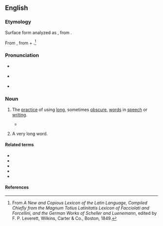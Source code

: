 ==English==

===Etymology===
Surface form analyzed as {{affix|en|sesquipedalian|-ism}}, from {{affix|en|sesqui-|gloss1=one and a half|pedalian|gloss2=of the foot}}.

From {{der|en|la|sēsquipedālis||a foot and a half long; in [[metaphorical]] use, “of an unnatural length, huge, big”}}, from {{m|la|sēsqui||one and a half times as great}} + {{m|la|pedālis||foot}}.<ref>From ''A New and Copious Lexicon of the Latin Language, Compiled Chiefly from the Magnum Totius Latinitatis Lexicon of Facciolati and Forcellini, and the German Works of Scheller and Luenemann'', edited by F. P. Leverett, Wilkins, Carter & Co., Boston, 1849.</ref>

===Pronunciation===
* {{a|UK}} {{IPA|en|/sɛz.kwɪ.pəˈdɛl.i.ən.ɪsm̩/}}
* {{a|US}} {{IPA|en|/ˌsɛskwəpəˈdeɪli.ənɪzm̩/}}
* {{audio|en|en-us-sesquipedalianism.ogg|Audio (US)}}

===Noun===
{{en-noun}}

# {{lb|en|uncountable}} The [[practice]] of using [[long]], sometimes [[obscure]], [[word]]s in [[speech]] or [[writing]].
#* {{quote-book|en|year=1995|author=Michael Cart|title=From Romance to Realism|isbn=0060242892|page=257
|passage=His voice here is a marvelous juxtaposition of cool elegance, unaffected hipness, unabashed '''sesquipedalianism''' ("the rich bouquet of exuded sebaceousness") and swell conversational slang (...)}}
# {{lb|en|countable}} A very long word.

====Related terms====
* {{l|en|sequi-}}
* {{l|en|sesquipedal}}
* {{l|en|sesquipedian}}
* {{l|en|sesquipedalian}}
* {{l|en|sesquedalymistic}}

====References====
<references/>
